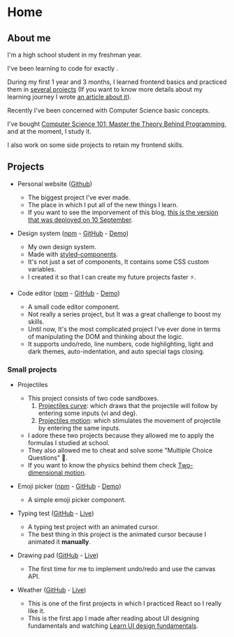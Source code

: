 

# Home

## About me

I'm a high school student in my freshman year.

I've been learning to code for exactly <strong id="learning-from"></strong>.

During my first 1 year and 3 months, I learned frontend basics and practiced them in [several projects](#projects) (If you want to know more details about my learning journey I wrote [an article about it](/articles/reflecting-on-my-first-1500-hours-of-coding)).

Recently I've been concerned with Computer Science basic concepts.

I've bought [Computer Science 101: Master the Theory Behind Programming](https://www.udemy.com/course/computer-science-101-master-the-theory-behind-programming/), and at the moment, I study it.

I also work on some side projects to retain my frontend skills.

## Projects

- Personal website ([Github](https://github.com/yosefbeder/my-personal-website))

  - The biggest project I've ever made.
  - The place in which I put all of the new things I learn.
  - If you want to see the imporvement of this blog, [this is the version that was deployed on 10 September](https://my-personal-website-cspvogaeu-yosefbeder.vercel.app/).

- Design system ([npm](https://www.npmjs.com/package/@yosefbeder/design-system) - [GitHub](https://github.com/yosefbeder/design-system) - [Demo](https://yosefbeder.github.io/design-system/))

  - My own design system.
  - Made with [styled-components](https://styled-components.com/).
  - It's not just a set of components, It contains some CSS custom variables.
  - I created it so that I can create my future projects faster ⚡.

- Code editor ([npm](https://www.npmjs.com/package/@yosefbeder/react-throwcode) - [GitHub](https://github.com/yosefbeder/react-throwcode) - [Demo](https://yosefbeder.github.io/react-throwcode/))

  - A small code editor component.
  - Not really a series project, but It was a great challenge to boost my skills.
  - Until now, It's the most complicated project I've ever done in terms of manipulating the DOM and thinking about the logic.
  - It supports undo/redo, line numbers, code highlighting, light and dark themes, auto-indentation, and auto special tags closing.

### Small projects

- Projectiles

  - This project consists of two code sandboxes.
    1. [Projectiles curve](https://codesandbox.io/s/projectiles-curve-phhll): which draws that the projectile will follow by entering some inputs (vi and deg).
    2. [Projectiles motion](https://codesandbox.io/s/projectile-motion-l0tlr?file=/src/App.js): which stimulates the movement of projectile by entering the same inputs.
  - I adore these two projects because they allowed me to apply the formulas I studied at school.
  - They also allowed me to cheat and solve some "Multiple Choice Questions" 🤫.
  - If you want to know the physics behind them check [Two-dimensional motion](https://www.khanacademy.org/science/physics/two-dimensional-motion).

- Emoji picker ([npm](https://www.npmjs.com/package/@yosefbeder/react-emojis) - [GitHub](https://github.com/yosefbeder/react-emojis) - [Demo](https://yosefbeder.github.io/react-emojis/))

  - A simple emoji picker component.

- Typing test ([GitHub](https://github.com/yosefbeder/typing-speed-test) - [Live](https://yosefbeder.github.io/typing-speed-test/))

  - A typing test project with an animated cursor.
  - The best thing in this project is the animated cursor because I animated it **manually**.

- Drawing pad ([GitHub](https://github.com/yosefbeder/drawing-pad) - [Live](https://yosefbeder.github.io/drawing-pad/))

  - The first time for me to implement undo/redo and use the canvas API.

- Weather ([GitHub](https://github.com/yosefbeder/weather) - [Live](https://yosefbeder.github.io/weather/))

  - This is one of the first projects in which I practiced React so I really like it.
  - This is the first app I made after reading about UI designing fundamentals and watching [Learn UI design fundamentals](https://scrimba.com/learn/design).
